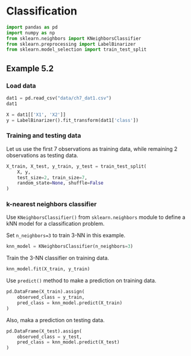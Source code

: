 # Classification

```python
import pandas as pd
import numpy as np
from sklearn.neighbors import KNeighborsClassifier
from sklearn.preprocessing import LabelBinarizer
from sklearn.model_selection import train_test_split
```

## Example 5.2

### Load data

```python
dat1 = pd.read_csv("data/ch7_dat1.csv")
dat1
```

```python
X = dat1[['X1', 'X2']]
y = LabelBinarizer().fit_transform(dat1['class'])
```


### Training and testing data

Let us use the first 7 observations as training data, while remaining 2 observations as testing data.

```python
X_train, X_test, y_train, y_test = train_test_split(
    X, y, 
    test_size=2, train_size=7, 
    random_state=None, shuffle=False
)
```


### k-nearest neighbors classifier

Use `KNeighborsClassifier()` from `sklearn.neighbors` module to define a kNN model for a classification problem.

Set `n_neighbors=3` to train 3-NN in this example.

```python
knn_model = KNeighborsClassifier(n_neighbors=3)
```

Train the 3-NN classifier on training data.

```python
knn_model.fit(X_train, y_train)
```

Use `predict()` method to make a prediction on training data.

```python
pd.DataFrame(X_train).assign(
    observed_class = y_train,
    pred_class = knn_model.predict(X_train)
)
```

Also, maka a prediction on testing data.

```python
pd.DataFrame(X_test).assign(
    observed_class = y_test,
    pred_class = knn_model.predict(X_test)
)
```
